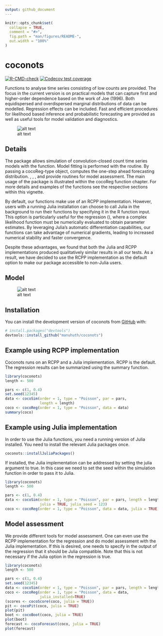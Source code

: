 ```yaml
---
output: github_document
---
```


<!-- README.md is generated from README.Rmd. Please edit that file -->

```r
knitr::opts_chunk$set(
  collapse = TRUE,
  comment = "#>",
  fig.path = "man/figures/README-",
  out.width = "100%"
)
```

# coconots

  <!-- badges: start -->
  [![R-CMD-check](https://github.com/manuhuth/coconots/actions/workflows/R-CMD-check.yaml/badge.svg)](https://github.com/manuhuth/coconots/actions/workflows/R-CMD-check.yaml)
  [![Codecov test coverage](https://codecov.io/gh/manuhuth/coconots/branch/main/graph/badge.svg)](https://app.codecov.io/gh/manuhuth/coconots?branch=main)
  <!-- badges: end -->

  Functions to analyse time series consisting of low counts are provided. The 
  focus in the current version is on practical models that can  capture first 
  and higher-order dependence based on the work of Joe (1996). Both equidispersed 
  and overdispersed marginal distributions of data can be modelled. Regression 
  effects can be included. Fast and efficient procedures for likelihood based 
  inference and probabilistic forecasting are provided as well as useful tools 
  for model validation and diagnostics. 

![alt text](https://github.com/manuhuth/coconots/blob/main/images/functionality.png?raw=true)

## Details
The package allows simulation of convolution-closed count time series models with the \code{cocoSim}
function. Model fitting is performed with the \code{cocoReg} routine. By passing a cocoReg-type object,
\code{cocoForecast} computes the one-step ahead forecasting distribution. \code{cocoBoot}, \code{cocoPit},
\code{cocoScore}, and \code{cocoResid} provide routines for model assessment.
The main usage of the package is illustrated within the cocoReg function chapter. For more details
and examples of the functions see the respective sections within this vignette. 

By default, our functions make use of an RCPP implementation. However, users
with a running Julia installation can choose to call Julia in the background
to run their functions by specifying it in the R function input. This option
is particularly useful for the regression (\code{cocoReg}), where a complex likelihood function
must be numerically evaluated to obtain parameter estimates. By leveraging
Julia's automatic differentiation capabilities,
our functions can take advantage of numerical gradients,
leading to increased numerical stability and faster convergence.

Despite these advantages, we found that both the Julia and RCPP
implementations produced qualitatively similar results in all our tests.
As a result, we have decided to use the RCPP implementation as
the default option to make our package accessible to non-Julia users.

## Model

![alt text](https://github.com/manuhuth/coconots/blob/main/images/dgp.png?raw=true)

## Installation

You can install the development version of coconots from [GitHub](https://github.com/) with:

``` r
# install.packages("devtools")
devtools::install_github("manuhuth/coconots")
```

## Example using RCPP implementation

Coconots runs on an RCPP and a Julia implementation. RCPP is the default. The regression results can be summarized using the summary function.

```r
library(coconots)
length <- 500

pars <- c(1, 0.4)
set.seed(12345)
data <- cocoSim(order = 1, type = "Poisson", par = pars,
                length = length)
coco <- cocoReg(order = 1, type = "Poisson", data = data)
summary(coco)
```

## Example using Julia implementation

In order to use the Julia functions, you need a running version of Julia installed. You need to install the relevant Julia packages once.    

```r
coconots::installJuliaPackages()
```

If installed, the Julia implementation can be addressed by setting the julia argument to true. In this case we need to set the seed within the simulation function in order to pass it to Julia.

```r
library(coconots)
length <- 500

pars <- c(1, 0.4)
data <- cocoSim(order = 1, type = "Poisson", par = pars, length = length,
                julia = TRUE, julia_seed = 123)
coco <- cocoReg(order = 1, type = "Poisson", data = data, julia = TRUE)
```

## Model assessment
We provide different tools for model assessment. One can even use the RCPP implementation for the regression and do model assessment with the Julia implementation. If this is desired, one needs to specify in the output of the regression that it should be Julia compatible. Note that this is not necessary if the Julia option in the regression is true.
```r
library(coconots)
length <- 500

pars <- c(1, 0.4)
set.seed(12345)
data <- cocoSim(order = 1, type = "Poisson", par = pars, length = length)
coco <- cocoReg(order = 1, type = "Poisson", data = data,
                julia_installed=TRUE)
(scores <- cocoScore(coco, julia = TRUE))
pit <- cocoPit(coco, julia = TRUE)
plot(pit)
boot <- cocoBoot(coco, julia = TRUE)
plot(boot)
forecast <- cocoForecast(coco, julia = TRUE)
plot(forecast)
```


